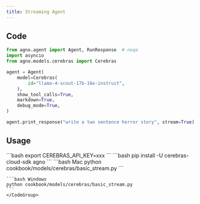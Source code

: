 ```yaml
---
title: Streaming Agent
---
```


## Code

```python cookbook/models/cerebras/basic_stream.py
from agno.agent import Agent, RunResponse  # noqa
import asyncio
from agno.models.cerebras import Cerebras

agent = Agent(
    model=Cerebras(
        id="llama-4-scout-17b-16e-instruct",
    ),
    show_tool_calls=True,
    markdown=True,
    debug_mode=True,
)

agent.print_response("write a two sentence horror story", stream=True)
```

## Usage

<Steps>
  <Snippet file="create-venv-step.mdx" />

  <Step title="Set your API key">
    ```bash
    export CEREBRAS_API_KEY=xxx
    ```
  </Step>

  <Step title="Install libraries">
    ```bash
    pip install -U cerebras-cloud-sdk agno
    ```
  </Step>

  <Step title="Run Agent">
    <CodeGroup>
    ```bash Mac
    python cookbook/models/cerebras/basic_stream.py
    ```

    ```bash Windows
    python cookbook/models/cerebras/basic_stream.py
    ```
    </CodeGroup>
  </Step>
</Steps>